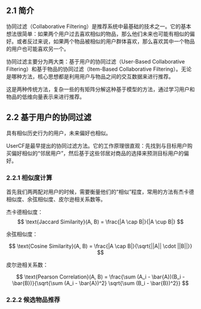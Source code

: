 

<WordCount>

## 2.1 简介

协同过滤（Collaborative Filtering）是推荐系统中最基础的技术之一。它的基本想法很简单：如果两个用户过去喜欢相似的物品，那么他们未来也可能有相似的偏好。或者反过来说，如果两个物品被相似的用户群体喜欢，那么喜欢其中一个物品的用户也可能喜欢另一个。

协同过滤主要分为两大类：基于用户的协同过滤（User-Based Collaborative Filtering）和基于物品的协同过滤（Item-Based Collaborative Filtering）。无论是哪种方法，核心思想都是利用用户与物品之间的交互数据来进行推荐。

这是两种传统方法，复杂一些的有矩阵分解这种基于模型的方法，通过学习用户和物品的低维向量表示来进行推荐。

## 2.2 基于用户的协同过滤

具有相似历史行为的用户，未来偏好也相似。

UserCF是最早提出的协同过滤方法。它的工作原理很直观：先找到与目标用户购买偏好相似的“邻居用户”，然后基于这些邻居对商品的选择来预测目标用户的偏好。

### 2.2.1 相似度计算

首先我们两两配对用户的时候，需要衡量他们的“相似”程度，常用的方法有杰卡德相似度、余弦相似度、皮尔逊相关系数等。

杰卡德相似度：
$$
\text{Jaccard Similarity}(A, B) = \frac{|A \cap B|}{|A \cup B|}
$$

余弦相似度：

$$
\text{Cosine Similarity}(A, B) = \frac{|A \cap B|}{\sqrt{||A|| \cdot ||B||}}
$$

皮尔逊相关系数：

$$
\text{Pearson Correlation}(A, B) = \frac{\sum (A_i - \bar{A})(B_i - \bar{B})}{\sqrt{\sum (A_i - \bar{A})^2} \sqrt{\sum (B_i - \bar{B})^2}}
$$

### 2.2.2 候选物品推荐

</WordCount>